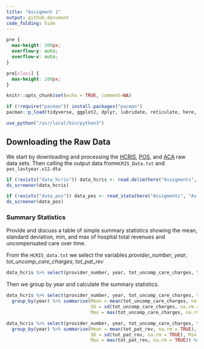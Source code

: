 ```yaml
---
title: "Assigment 1"
output: github_document
code_folding: hide
---
```

```css
pre {
  max-height: 300px;
  overflow-y: auto;
  overflow-x: auto;
}

pre[class] {
  max-height: 100px;
}
```

```r
knitr::opts_chunk$set(echo = TRUE, comment=NA)

if (!require("pacman")) install.packages("pacman")
pacman::p_load(tidyverse, ggplot2, dplyr, lubridate, reticulate, here, haven, descriptr)

use_python("/usr/local/bin/python3")
```

## Downloading the Raw Data
We start by downloading and processing the [HCRIS](https://github.com/Nixoncandiales/Econ771/tree/main/Assigments/AS%201/Code/HCRIS), [POS](https://github.com/Nixoncandiales/Econ771/tree/main/Assigments/AS%201/Code/POS), and [ACA](https://github.com/Nixoncandiales/Econ771/tree/main/Assigments/AS%201/Code/ACA) raw data sets. Then calling the output data from`HCRIS_Data.txt` and `pos_lastyear.v12.dta`

```r
if (!exists("data_hcris")) data_hcris <- read.delim(here("Assigments", "As 1", "Output", "HCRIS", "HCRIS_Data.txt"))
ds_screener(data_hcris)
```
```r
if (!exists("data_pos")) data_pos <- read_stata(here("Assigments", "As 1", "Output", "POS", "pos_lastyear.v12.dta"))
ds_screener(data_pos)
```


### Summary Statistics
Provide and discuss a table of simple summary statistics showing the mean, standard deviation, min, and max of hospital total revenues and uncompensated care over time.

From the `HCRIS_data.txt` we select the variables *provider_number*, *year*, *tot_uncomp_care_charges*, *tot_pat_rev* 

```r
data_hcris %>% select(provider_number, year, tot_uncomp_care_charges, tot_pat_rev) %>% as_tibble()
```
Then we group by year and calculate the summary statistics.

```r
data_hcris %>% select(provider_number, year, tot_uncomp_care_charges, tot_pat_rev) %>% 
  group_by(year) %>% summarise(Mean = mean(tot_uncomp_care_charges, na.rm = TRUE), 
                               SD = sd(tot_uncomp_care_charges, na.rm = TRUE), Min = min(tot_uncomp_care_charges, na.rm = TRUE), 
                               Max = max(tot_uncomp_care_charges, na.rm = TRUE)) %>% drop_na(Mean)
```

```r
data_hcris %>% select(provider_number, year, tot_uncomp_care_charges, tot_pat_rev) %>% 
  group_by(year) %>% summarise(Mean = mean(tot_pat_rev, na.rm = TRUE), 
                               SD = sd(tot_pat_rev, na.rm = TRUE), Min = min(tot_pat_rev, na.rm = TRUE), 
                               Max = max(tot_pat_rev, na.rm = TRUE)) %>% drop_na(Mean)
```